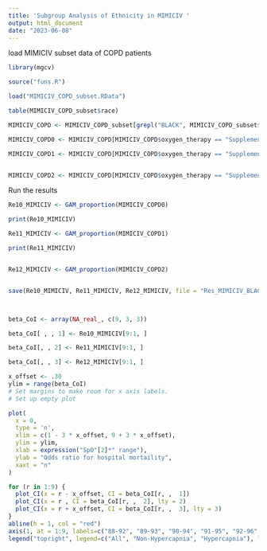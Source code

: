 ```yaml
---
title: 'Subgroup Analysis of Ethnicity in MIMICIV '
output: html_document
date: "2023-06-08"
---
```

load MIMICIV subset data of COPD patients
```r
library(mgcv)

source("funs.R")

load("MIMICIV_COPD_subset.RData")
```


```r
table(MIMICIV_COPD_subset$race)
```


```r
MIMICIV_COPD <- MIMICIV_COPD_subset[grepl("BLACK", MIMICIV_COPD_subset$race),  ]

MIMICIV_COPD0 <- MIMICIV_COPD[MIMICIV_COPD$oxygen_therapy == "SupplementalOxygen", ]

MIMICIV_COPD1 <- MIMICIV_COPD[MIMICIV_COPD$oxygen_therapy == "SupplementalOxygen" & MIMICIV_COPD$Hypercapnia == "Non-Hypercapnia", ]


MIMICIV_COPD2 <- MIMICIV_COPD[MIMICIV_COPD$oxygen_therapy == "SupplementalOxygen" & MIMICIV_COPD$Hypercapnia == "Hypercapnia", ]

```



Run the results
```r
Re10_MIMICIV <- GAM_proportion(MIMICIV_COPD0)

print(Re10_MIMICIV)

Re11_MIMICIV <- GAM_proportion(MIMICIV_COPD1)

print(Re11_MIMICIV)


Re12_MIMICIV <- GAM_proportion(MIMICIV_COPD2)


save(Re10_MIMICIV, Re11_MIMICIV, Re12_MIMICIV, file = "Res_MIMICIV_BLACK.RData")




```



```r
beta_CoI <- array(NA_real_, c(9, 3, 3))

beta_CoI[ , , 1] <- Re10_MIMICIV[9:1, ]

beta_CoI[, , 2] <- Re11_MIMICIV[9:1, ]

beta_CoI[, , 3] <- Re12_MIMICIV[9:1, ]

x_offset <- .30
ylim = range(beta_CoI)
# Set margins to make room for x axis labels.
# Set up empty plot

plot(
  x = 0,
  type = 'n',
  xlim = c(1 - 3 * x_offset, 9 + 3 * x_offset),
  ylim = ylim,
  xlab = expression("SpO"[2]*" range"),
  ylab = "Odds ratio for hospital mortaility",
  xaxt = "n"
)

for (r in 1:9) {
  plot_CI(x = r - x_offset, CI = beta_CoI[r, ,  1])
  plot_CI(x = r , CI = beta_CoI[r, ,  2], lty = 2)
  plot_CI(x = r + x_offset, CI = beta_CoI[r, ,  3], lty = 3)
}
abline(h = 1, col = "red")
axis(1, at = 1:9, labels=c("88-92", "89-93", "90-94", "91-95", "92-96", "93-97", "94-98", "95-99", "96-100"))
legend("topright", legend=c("All", "Non-Hypercapnia", "Hypercapnia"), lty = 1:3, cex=0.8, bty ="n")

```















